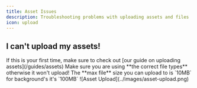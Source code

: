```yaml
---
title: Asset Issues
description: Troubleshooting problems with uploading assets and files
icon: upload
---
```


## I can't upload my assets!

<Steps>
    <Step title="Check Our Guide">
        If this is your first time, make sure to check out [our guide on uploading assets](/guides/assets)
    </Step>
    <Step title="Verify File Types">
        Make sure you are using **the correct file types** otherwise it won't upload!
    </Step>
    <Step title="Check File Size">
        The **max file** size you can upload to is `10MB` for background's it's `100MB`
    </Step>
</Steps>

<Frame>
    ![Asset Upload](../images/asset-upload.png)
</Frame>